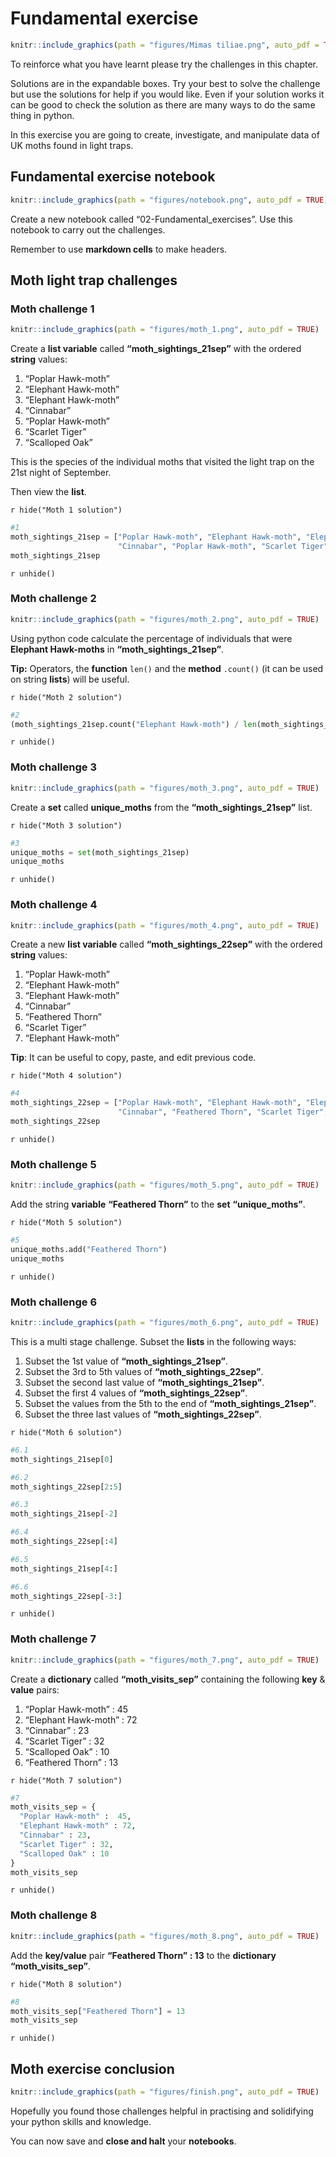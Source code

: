 # Fundamental exercise {#fundamental_exercise}
```r
knitr::include_graphics(path = "figures/Mimas tiliae.png", auto_pdf = TRUE)
```

To reinforce what you have learnt please try the challenges in this chapter.

Solutions are in the expandable boxes.
Try your best to solve the challenge but use the solutions for help if you would like.
Even if your solution works it can be good to check the solution as there are many ways to do the same thing in python.

In this exercise you are going to create, investigate, and manipulate data of UK moths found in light traps.

## Fundamental exercise notebook
```r
knitr::include_graphics(path = "figures/notebook.png", auto_pdf = TRUE)
```

Create a new notebook called "02-Fundamental_exercises". Use this notebook to carry out the challenges.

Remember to use __markdown cells__ to make headers.

## Moth light trap challenges

### Moth challenge 1 {-}
```r
knitr::include_graphics(path = "figures/moth_1.png", auto_pdf = TRUE)
```

Create a __list variable__ called __"moth_sightings_21sep"__ with the ordered __string__ values:

1. "Poplar Hawk-moth"
2. "Elephant Hawk-moth"
3. "Elephant Hawk-moth"
4. "Cinnabar"
5. "Poplar Hawk-moth"
6. "Scarlet Tiger"
7. "Scalloped Oak"

This is the species of the individual moths that visited the light trap on the 21st night of September. 

Then view the __list__.

`r hide("Moth 1 solution")`
```python
#1
moth_sightings_21sep = ["Poplar Hawk-moth", "Elephant Hawk-moth", "Elephant Hawk-moth",
                        "Cinnabar", "Poplar Hawk-moth", "Scarlet Tiger", "Scalloped Oak"]
moth_sightings_21sep
```
`r unhide()`

### Moth challenge 2 {-}
```r
knitr::include_graphics(path = "figures/moth_2.png", auto_pdf = TRUE)
```

Using python code calculate the percentage of individuals that were __Elephant Hawk-moths__ in __"moth_sightings_21sep"__.

__Tip:__ Operators, the __function__ `len()` and the __method__ `.count()` (it can be used on string __lists__) will be useful.

`r hide("Moth 2 solution")`
```python
#2
(moth_sightings_21sep.count("Elephant Hawk-moth") / len(moth_sightings_21sep)) * 100
```
`r unhide()`

### Moth challenge 3 {-}
```r
knitr::include_graphics(path = "figures/moth_3.png", auto_pdf = TRUE)
```

Create a __set__ called __unique_moths__ from the __"moth_sightings_21sep"__ list.

`r hide("Moth 3 solution")`
```python
#3
unique_moths = set(moth_sightings_21sep)
unique_moths
```
`r unhide()`

### Moth challenge 4 {-}
```r
knitr::include_graphics(path = "figures/moth_4.png", auto_pdf = TRUE)
```

Create a new __list variable__ called __"moth_sightings_22sep"__ with the ordered __string__ values:

1. "Poplar Hawk-moth"
2. "Elephant Hawk-moth"
3. "Elephant Hawk-moth"
4. "Cinnabar"
5. "Feathered Thorn"
6. "Scarlet Tiger"
7. "Elephant Hawk-moth"

__Tip__: It can be useful to copy, paste, and edit previous code.

`r hide("Moth 4 solution")`
```python
#4
moth_sightings_22sep = ["Poplar Hawk-moth", "Elephant Hawk-moth", "Elephant Hawk-moth",
                        "Cinnabar", "Feathered Thorn", "Scarlet Tiger", "Elephant Hawk-moth"]
moth_sightings_22sep
```
`r unhide()`

### Moth challenge 5 {-}
```r
knitr::include_graphics(path = "figures/moth_5.png", auto_pdf = TRUE)
```

Add the string __variable__ __"Feathered Thorn"__ to the __set__  __"unique_moths"__.

`r hide("Moth 5 solution")`
```python
#5
unique_moths.add("Feathered Thorn")
unique_moths
```
`r unhide()`

### Moth challenge 6 {-}
```r
knitr::include_graphics(path = "figures/moth_6.png", auto_pdf = TRUE)
```

This is a multi stage challenge.
Subset the __lists__ in the following ways:

1. Subset the 1st value of __"moth_sightings_21sep"__.
2. Subset the 3rd to 5th values of __"moth_sightings_22sep"__.
3. Subset the second last value of __"moth_sightings_21sep"__.
4. Subset the first 4 values of __"moth_sightings_22sep"__.
5. Subset the values from the 5th to the end of __"moth_sightings_21sep"__.
6. Subset the three last values of __"moth_sightings_22sep"__.

`r hide("Moth 6 solution")`
```python
#6.1
moth_sightings_21sep[0]
```
```python
#6.2
moth_sightings_22sep[2:5]
```
```python
#6.3
moth_sightings_21sep[-2]
```
```python
#6.4
moth_sightings_22sep[:4]
```
```python
#6.5
moth_sightings_21sep[4:]
```
```python
#6.6
moth_sightings_22sep[-3:]
```
`r unhide()`

### Moth challenge 7 {-}
```r
knitr::include_graphics(path = "figures/moth_7.png", auto_pdf = TRUE)
```

Create a __dictionary__ called __"moth_visits_sep"__ containing the following __key__ & __value__ pairs:

1. "Poplar Hawk-moth" : 45
2. "Elephant Hawk-moth" : 72
3. "Cinnabar" : 23
4. "Scarlet Tiger" : 32
5. "Scalloped Oak" : 10
6. "Feathered Thorn" : 13

`r hide("Moth 7 solution")`
```python
#7
moth_visits_sep = {
  "Poplar Hawk-moth" :  45, 
  "Elephant Hawk-moth" : 72,
  "Cinnabar" : 23,
  "Scarlet Tiger" : 32,
  "Scalloped Oak" : 10
}
moth_visits_sep
```
`r unhide()`

### Moth challenge 8 {-}
```r
knitr::include_graphics(path = "figures/moth_8.png", auto_pdf = TRUE)
```

Add the __key/value__ pair __"Feathered Thorn" : 13__ to the __dictionary__ __"moth_visits_sep"__.

`r hide("Moth 8 solution")`
```python
#8
moth_visits_sep["Feathered Thorn"] = 13
moth_visits_sep
```
`r unhide()`

## Moth exercise conclusion
```r
knitr::include_graphics(path = "figures/finish.png", auto_pdf = TRUE)
```

Hopefully you found those challenges helpful in practising and solidifying your python skills and knowledge.

You can now save and __close and halt__ your __notebooks__.
